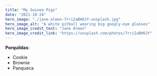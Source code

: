---
title: "My Guinea Pigs"
date: "2021-10-24"
hero_image: "./jane-almon-7rriIaBH6JY-unsplash.jpg"
hero_image_alt: "A white pitbull wearing big googly-eye glasses"
hero_image_credit_text: "Jane Almon"
hero_image_credit_link: "https://unsplash.com/photos/7rriIaBH6JY"
---

**Porquildas**:

- Cookie
- Brownie
- Panqueca
